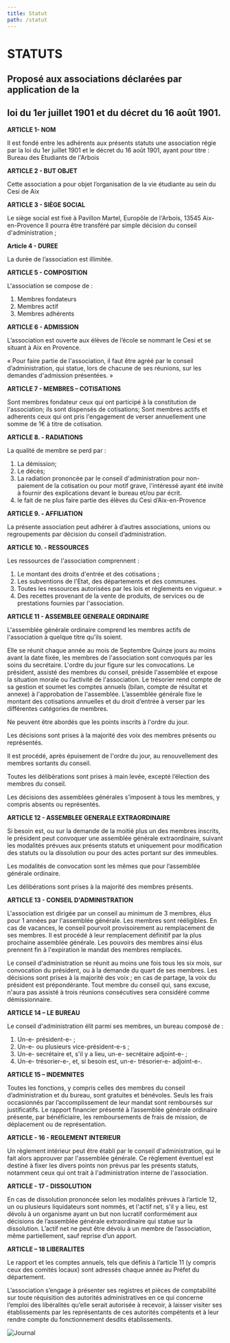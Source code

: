 ```yaml
---
title: Statut
path: /statut
---
```

# **STATUTS**

## Proposé aux associations déclarées par application de la

## loi du 1er juillet 1901 et du décret du 16 août 1901.

**ARTICLE 1- NOM** 

Il est fondé entre les adhérents aux présents statuts une association régie par la loi du 1er juillet 1901 et le décret du 16 août 1901, ayant pour titre : Bureau des Etudiants de l'Arbois 

**ARTICLE 2 - BUT OBJET** 

Cette association a pour objet l’organisation de la vie étudiante au sein du Cesi de Aix 

**ARTICLE 3 - SIÈGE SOCIAL** 

Le siège social est fixé à Pavillon Martel, Europôle de l'Arbois, 13545 Aix-en-Provence Il pourra être transféré par simple décision du conseil d'administration ; 

**Article 4 - DUREE**

La durée de l’association est illimitée. 

**ARTICLE 5 - COMPOSITION** 

L'association se compose de : 

1. Membres fondateurs 
2. Membres actif 
3. Membres adhérents 

**ARTICLE 6 - ADMISSION**

L’association est ouverte aux élèves de l’école se nommant le Cesi et se situant à Aix en Provence.

« Pour faire partie de l'association, il faut être agréé par le conseil d’administration, qui statue, lors de chacune de ses réunions, sur les demandes d'admission présentées. »

**ARTICLE 7 - MEMBRES – COTISATIONS**

Sont membres fondateur ceux qui ont participé à la constitution de l'association; ils sont dispensés de cotisations; Sont membres actifs et adherents ceux qui ont pris l'engagement de verser annuellement une somme de 1€ à titre de cotisation.

**ARTICLE 8. - RADIATIONS** 

La qualité de membre se perd par : 

1. La démission; 
2. Le décès; 
3. La radiation prononcée par le conseil d'administration pour non-paiement de la cotisation ou pour motif grave, l'intéressé ayant été invité à fournir des explications devant le bureau et/ou par écrit.
4. le fait de ne plus faire partie des élèves du Cesi d’Aix-en-Provence

**ARTICLE 9. - AFFILIATION**

La présente association peut adhérer à d’autres associations, unions ou regroupements par décision du conseil d’administration.

**ARTICLE 10. - RESSOURCES** 

Les ressources de l'association comprennent : 

1. Le montant des droits d'entrée et des cotisations ; 
2. Les subventions de l'Etat, des départements et des communes.
3. Toutes les ressources autorisées par les lois et règlements en vigueur. »
4. Des recettes provenant de la vente de produits, de services ou de prestations fournies par l'association. 

**ARTICLE 11 - ASSEMBLEE GENERALE ORDINAIRE** 

L'assemblée générale ordinaire comprend les membres actifs de l'association à quelque titre qu'ils soient.

Elle se réunit chaque année au mois de Septembre Quinze jours au moins avant la date fixée, les membres de l'association sont convoqués par les soins du secrétaire. L'ordre du jour figure sur les convocations. Le président, assisté des membres du conseil, préside l'assemblée et expose la situation morale ou l’activité de l'association. Le trésorier rend compte de sa gestion et soumet les comptes annuels (bilan, compte de résultat et annexe) à l'approbation de l'assemblée. L’assemblée générale fixe le montant des cotisations annuelles et du droit d’entrée à verser par les différentes catégories de membres.

Ne peuvent être abordés que les points inscrits à l'ordre du jour.

Les décisions sont prises à la majorité des voix des membres présents ou représentés.

Il est procédé, après épuisement de l'ordre du jour, au renouvellement des membres sortants du conseil.

Toutes les délibérations sont prises à main levée, excepté l’élection des membres du conseil.

Les décisions des assemblées générales s’imposent à tous les membres, y compris absents ou représentés. 

**ARTICLE 12 - ASSEMBLEE GENERALE EXTRAORDINAIRE** 

Si besoin est, ou sur la demande de la moitié plus un des membres inscrits, le président peut convoquer une assemblée générale extraordinaire, suivant les modalités prévues aux présents statuts et uniquement pour modification des statuts ou la dissolution ou pour des actes portant sur des immeubles.

Les modalités de convocation sont les mêmes que pour l’assemblée générale ordinaire.

Les délibérations sont prises à la majorité des membres présents.

**ARTICLE 13 - CONSEIL D'ADMINISTRATION**

L'association est dirigée par un conseil au minimum de 3 membres, élus pour 1 années par l'assemblée générale. Les membres sont rééligibles. En cas de vacances, le conseil pourvoit provisoirement au remplacement de ses membres. Il est procédé à leur remplacement définitif par la plus prochaine assemblée générale. Les pouvoirs des membres ainsi élus prennent fin à l'expiration le mandat des membres remplacés.

Le conseil d'administration se réunit au moins une fois tous les six mois, sur convocation du président, ou à la demande du quart de ses membres. Les décisions sont prises à la majorité des voix ; en cas de partage, la voix du président est prépondérante. Tout membre du conseil qui, sans excuse, n'aura pas assisté à trois réunions consécutives sera considéré comme démissionnaire.

**ARTICLE 14 – LE BUREAU**

Le conseil d'administration élit parmi ses membres, un bureau composé de : 

1. Un-e- président-e- ; 
2. Un-e- ou plusieurs vice-président-e-s ; 
3. Un-e- secrétaire et, s'il y a lieu, un-e- secrétaire adjoint-e- ; 
4. Un-e- trésorier-e-, et, si besoin est, un-e- trésorier-e- adjoint-e-.

**ARTICLE 15 – INDEMNITES**

Toutes les fonctions, y compris celles des membres du conseil d’administration et du bureau, sont gratuites et bénévoles. Seuls les frais occasionnés par l’accomplissement de leur mandat sont remboursés sur justificatifs. Le rapport financier présenté à l’assemblée générale ordinaire présente, par bénéficiaire, les remboursements de frais de mission, de déplacement ou de représentation.

**ARTICLE - 16 - REGLEMENT INTERIEUR** 

Un règlement intérieur peut être établi par le conseil d'administration, qui le fait alors approuver par l'assemblée générale. Ce règlement éventuel est destiné à fixer les divers points non prévus par les présents statuts, notamment ceux qui ont trait à l'administration interne de l'association. 

**ARTICLE - 17 - DISSOLUTION** 

En cas de dissolution prononcée selon les modalités prévues à l’article 12, un ou plusieurs liquidateurs sont nommés, et l'actif net, s'il y a lieu, est dévolu à un organisme ayant un but non lucratif conformément aux décisions de l’assemblée générale extraordinaire qui statue sur la dissolution. L’actif net ne peut être dévolu à un membre de l’association, même partiellement, sauf reprise d’un apport.

**ARTICLE – 18 LIBERALITES**

Le rapport et les comptes annuels, tels que définis à l’article 11 (y compris ceux des comités locaux) sont adressés chaque année au Préfet du département.

L’association s’engage à présenter ses registres et pièces de comptabilité sur toute réquisition des autorités administratives en ce qui concerne l’emploi des libéralités qu’elle serait autorisée à recevoir, à laisser visiter ses établissements par les représentants de ces autorités compétents et à leur rendre compte du fonctionnement desdits établissements.

![Journal](/uploads/journal.jpg "Journal")
